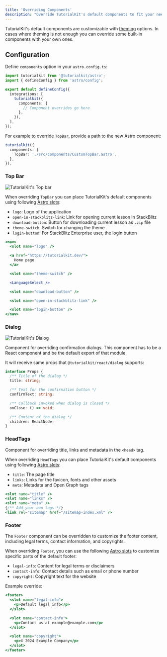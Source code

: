 ```yaml
---
title: 'Overriding Components'
description: "Override TutorialKit's default components to fit your needs."
---
```


TutorialKit's default components are customizable with [theming](/reference/theming/) options.
In cases where theming is not enough you can override some built-in components with your own ones.

## Configuration

Define `components` option in your `astro.config.ts`:

```ts
import tutorialkit from '@tutorialkit/astro';
import { defineConfig } from 'astro/config';

export default defineConfig({
  integrations: [
    tutorialkit({
      components: {
        // Component overrides go here
      },
    }),
  ],
});
```

For example to override `TopBar`, provide a path to the new Astro component:

```ts
tutorialkit({
  components: {
    TopBar: './src/components/CustomTopBar.astro',
  },
}),
```

### Top Bar

<Image src={uiTopBar} alt="TutorialKit's Top bar" />

When overriding `TopBar` you can place TutorialKit's default components using following [Astro slots](https://docs.astro.build/en/basics/astro-components/#named-slots):

- `logo`: Logo of the application
- `open-in-stackblitz-link`: Link for opening current lesson in StackBlitz
- `download-button`: Button for downloading current lesson as `.zip` file
- `theme-switch`:  Switch for changing the theme
- `login-button`: For StackBlitz Enterprise user, the login button

```jsx title="src/components/CustomTopBar.astro"
<nav>
  <slot name="logo" />

  <a href="https://tutorialkit.dev/">
    Home page
  </a>

  <slot name="theme-switch" />

  <LanguageSelect />

  <slot name="download-button" />

  <slot name="open-in-stackblitz-link" />

  <slot name="login-button" />
</nav>
```

### Dialog

<Image src={uiDialog} alt="TutorialKit's Dialog" />

Component for overriding confirmation dialogs. This component has to be a React component and be the default export of that module.

It will receive same props that `@tutorialkit/react/dialog` supports:

```ts
interface Props {
  /** Title of the dialog */
  title: string;

  /** Text for the confirmation button */
  confirmText: string;

  /** Callback invoked when dialog is closed */
  onClose: () => void;

  /** Content of the dialog */
  children: ReactNode;
}
```

### HeadTags

Component for overriding title, links and metadata in the `<head>` tag.

When overriding `HeadTags` you can place TutorialKit's default components using following [Astro slots](https://docs.astro.build/en/basics/astro-components/#named-slots):

- `title`: The page title
- `links`: Links for the favicon, fonts and other assets
- `meta`:  Metadata and Open Graph tags

```jsx title="src/components/CustomHeadLinks.astro"
<slot name="title" />
<slot name="links" />
<slot name="meta" />
{/** Add your own tags */}
<link rel="sitemap" href="/sitemap-index.xml" />
```

### Footer

The `Footer` component can be overridden to customize the footer content, including legal terms, contact information, and copyrights.

When overriding `Footer`, you can use the following [Astro slots](https://docs.astro.build/en/basics/astro-components/#named-slots) to customize specific parts of the default footer:

- `legal-info`: Content for legal terms or disclaimers
- `contact-info`: Contact details such as email or phone number
- `copyright`: Copyright text for the website

Example override:

```jsx title="src/components/CustomFooter.astro"
<footer>
  <slot name="legal-info">
    <p>Default legal info</p>
  </slot>

  <slot name="contact-info">
    <p>Contact us at example@example.com</p>
  </slot>

  <slot name="copyright">
    <p>© 2024 Example Company</p>
  </slot>
</footer>